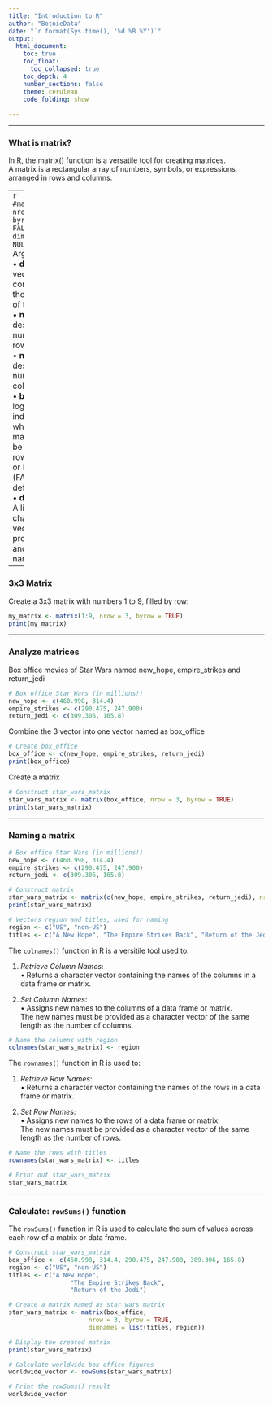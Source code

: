 ```yaml
---
title: "Introduction to R"
author: "BotnieData"
date: "`r format(Sys.time(), '%d %B %Y')`"
output: 
  html_document:
    toc: true
    toc_float:
      toc_collapsed: true
    toc_depth: 4
    number_sections: false
    theme: cerulean
    code_folding: show
    
---
```


---

### What is matrix?
In R, the matrix() function is a versatile tool for creating matrices.<br>
A matrix is a rectangular array of numbers, symbols, or expressions, arranged in rows and columns.

---
```r
#matrix(data, nrow, ncol, byrow = FALSE, dimnames = NULL)
```
Arguements:<br>
• **data**: A vector containing the elements of the matrix.<br>
• **nrow**: The desired number of rows.<br>
• **ncol**: The desired number of columns.<br>
• **byrow**: A logical value indicating whether the matrix should be filled by row (TRUE) or by column (FALSE, default).<br>
• **dimnames**: A list of two character vectors, providing row and column names.<br>

---

### 3x3 Matrix
Create a 3x3 matrix with numbers 1 to 9, filled by row:

```r
my_matrix <- matrix(1:9, nrow = 3, byrow = TRUE)
print(my_matrix)
```

---

### Analyze matrices
Box office movies of Star Wars named new_hope, empire_strikes and return_jedi
```r
# Box office Star Wars (in millions!)
new_hope <- c(460.998, 314.4)
empire_strikes <- c(290.475, 247.900)
return_jedi <- c(309.306, 165.8)
```
Combine the 3 vector into one vector named as box_office

```r
# Create box_office
box_office <- c(new_hope, empire_strikes, return_jedi)
print(box_office)
```

Create a matrix
```r
# Construct star_wars_matrix
star_wars_matrix <- matrix(box_office, nrow = 3, byrow = TRUE)
print(star_wars_matrix)
```

---

### Naming a matrix
```r
# Box office Star Wars (in millions!)
new_hope <- c(460.998, 314.4)
empire_strikes <- c(290.475, 247.900)
return_jedi <- c(309.306, 165.8)

# Construct matrix
star_wars_matrix <- matrix(c(new_hope, empire_strikes, return_jedi), nrow = 3, byrow = TRUE)
print(star_wars_matrix)

# Vectors region and titles, used for naming
region <- c("US", "non-US")
titles <- c("A New Hope", "The Empire Strikes Back", "Return of the Jedi")
```
The `colnames()` function in R is a versitile tool used to: <br>

1. *Retrieve Column Names*: <br>
•  Returns a character vector containing the names of the columns in a data frame or matrix.

2. *Set Column Names*:<br>
•  Assigns new names to the columns of a data frame or matrix.<br>
The new names must be provided as a character vector of the same length as the number of columns.
```r
# Name the columns with region
colnames(star_wars_matrix) <- region
```
The `rownames()` function in R is used to: <br>

1. *Retrieve Row Names*:<br>
•  Returns a character vector containing the names of the rows in a data frame or matrix.<br>

2. *Set Row Names*:<br>
•  Assigns new names to the rows of a data frame or matrix.<br>
The new names must be provided as a character vector of the same length as the number of rows.

```r
# Name the rows with titles
rownames(star_wars_matrix) <- titles

# Print out star_wars_matrix
star_wars_matrix
```

---

### Calculate: `rowSums()` function
The `rowSums()` function in R is used to calculate the sum of values across each row of a matrix or data frame.
```r
# Construct star_wars_matrix
box_office <- c(460.998, 314.4, 290.475, 247.900, 309.306, 165.8)
region <- c("US", "non-US")
titles <- c("A New Hope", 
                 "The Empire Strikes Back", 
                 "Return of the Jedi")

# Create a matrix named as star_wars_matrix     
star_wars_matrix <- matrix(box_office, 
                      nrow = 3, byrow = TRUE,
                      dimnames = list(titles, region))

# Display the created matrix
print(star_wars_matrix)

# Calculate worldwide box office figures
worldwide_vector <- rowSums(star_wars_matrix)

# Print the rowSums() result
worldwide_vector
```